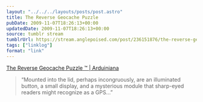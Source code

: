 ```yaml
---
layout: "../../../layouts/posts/post.astro"
title: The Reverse Geocache Puzzle
pubDate: 2009-11-07T18:26:13+00:00
updatedDate: 2009-11-07T18:26:13+00:00
source: tumblr stream
tumblrUrl: https://stream.anglepoised.com/post/236151876/the-reverse-geocache-puzzle-arduiniana
tags: ["linklog"]
format: "link"
---
```


[The Reverse Geocache Puzzle ™ | Arduiniana][1]

> &ldquo;Mounted into the lid, perhaps incongruously, are an illuminated button, a small display, and a mysterious module that sharp-eyed readers might recognize as a GPS&hellip;&rdquo;

[1]: http://arduiniana.org/projects/the-reverse-geo-cache-puzzle/
